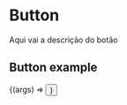 
<Meta title="Components/Button" component={Button} />

# Button

Aqui vai a descrição do botão

<ArgsTable of={Button}/>

## Button example

<Canvas>
  <Story
    name="Button example"
    args={{children: 'Texto do botão'}}
  >
    {(args) => <Button {...args} />}
  </Story>
</Canvas>
